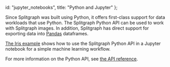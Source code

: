   id: "jupyter_notebooks",
  title: "Python and Jupyter"
};

Since Splitgraph was built using Python, it offers first-class support for data workloads that
use Python. The Splitgraph Python API can be used to work with Splitgraph images. In addition,
Splitgraph has direct support for exporting data into [Pandas](https://pandas.pydata.org/) dataframes.

[The Iris example](https://github.com/splitgraph/splitgraph/tree/master/examples/iris) shows
how to use the Splitgraph Python API in a Jupyter notebook for a simple machine learning workflow.

For more information on the Python API, see [the API reference](../python_api/splitgraph.core).

